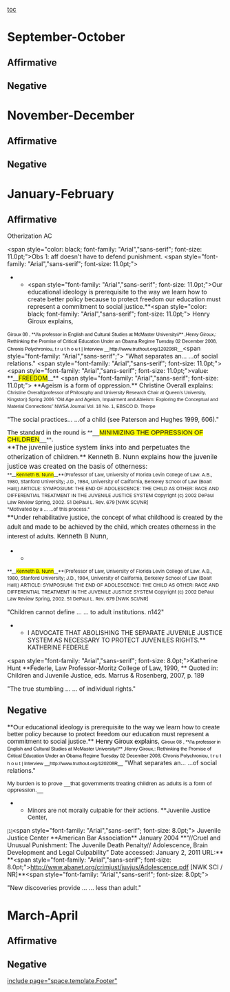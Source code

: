 [[toc]]
=September-October= 
==Affirmative== 
==Negative== 

=November-December= 
==Affirmative== 
==Negative== 

=January-February= 
==Affirmative== 
Otherization AC

<span style="text-align: justify;"><span style="color: black; font-family: "Arial","sans-serif"; font-size: 11.0pt;">Obs 1: aff doesn't have to defend punishment.</span></span>
<span style="font-family: "Arial","sans-serif"; font-size: 11.0pt;"> </span>
**<span style="font-family: "Arial","sans-serif"; font-size: 11.0pt;">Our educational ideology is prerequisite to the way we learn how to create better policy because to protect freedom our education must represent a commitment to social justice.</span>**<span style="color: black; font-family: "Arial","sans-serif"; font-size: 11.0pt;"> Henry Giroux explains,</span>
<span style="color: black; font-family: Arial,sans-serif; font-size: 11px; line-height: 16px;">Giroux 08 , **//a professor in English and Cultural Studies at McMaster University//** ,Henry Giroux,: Rethinking the Promise of Critical Education Under an Obama Regime Tuesday 02 December 2008, Chronis Polychroniou, t r u t h o u t | Interview __http://www.truthout.org/120208R__</span><span style="font-family: "Arial","sans-serif";"> </span>
"What separates an... ...of social relations."
<span style="margin-top: 0in; text-align: justify;"><span style="font-family: "Arial","sans-serif"; font-size: 11.0pt;"> </span></span>
<span style="margin-top: 0in; text-align: justify;"><span style="font-family: "Arial","sans-serif"; font-size: 11.0pt;">value: **<span style="mso-bidi-font-weight: normal;">__<span style="background-attachment: initial; background-clip: initial; background-color: yellow; background-image: initial; background-origin: initial; background-position: initial initial; background-repeat: initial initial;">FREEDOM</span>__</span>** </span></span>
<span style="font-family: Arial,sans-serif;"> </span><span style="font-family: Arial,sans-serif;"> </span><span style="font-family: Arial,sans-serif;"> </span><span style="font-family: Arial,sans-serif;"> </span>
<span style="margin-top: 0in; text-align: justify;"><span style="font-family: "Arial","sans-serif"; font-size: 11.0pt;"> **Ageism is a form of oppression.** Christine Overall explains:</span></span>
<span style="margin-top: 0in; text-align: justify;"><span style="font-family: Arial,sans-serif; font-size: 11px; line-height: 16px;">Christine Overall(professor of Philosophy and University Research Chair at Queen’s University, Kingston) Spring 2006 “Old Age and Ageism, Impairment and Ableism: Exploring the Conceptual and Material Connections” NWSA Journal Vol. 18 No. 1, EBSCO D. Thorpe</span>
</span>

"The social practices... ...of a child (see Paterson and Hughes 1999, 606)."


<span style="font-family: Arial,sans-serif; font-size: 11pt;">The standard in the round is **<span style="mso-bidi-font-weight: normal;">__<span style="background-attachment: initial; background-clip: initial; background-color: yellow; background-image: initial; background-origin: initial; background-position: initial initial; background-repeat: initial initial;">MINIMIZING THE OPPRESSION OF CHILDREN</span>__</span>**.</span>
<span style="font-family: Arial,sans-serif;"><span style="font-size: large; line-height: 27px;"> </span>
</span><span style="font-family: Arial,sans-serif;"> </span><span style="font-family: Arial,sans-serif;"> </span><span style="display: block; mso-element: footnote-list;"><span style="font-size: 15px; line-height: 22px;">**The juvenile justice system links into and perpetuates the otherization of children.** Kenneth B. Nunn explains how the juvenile justice was created on the basis of otherness:</span>
</span><span style="display: block; mso-element: footnote-list;"><span style="display: block; mso-element: footnote-list;"><span style="font-size: 11px; line-height: 16px;">**__<span style="background-attachment: initial; background-clip: initial; background-color: yellow; background-image: initial; background-origin: initial; background-position: initial initial; background-repeat: initial initial;">Kenneth B. Nunn</span>__**(Professor of Law, University of Florida Levin College of Law. A.B., 1980, Stanford University; J.D., 1984, University of California, Berkeley School of Law (Boalt Hall)) ARTICLE: SYMPOSIUM: THE END OF ADOLESCENCE: THE CHILD AS OTHER: RACE AND DIFFERENTIAL TREATMENT IN THE JUVENILE JUSTICE SYSTEM Copyright (c) 2002 DePaul Law Review Spring, 2002. 51 DePaul L. Rev. 679 [NWK SCI/NR] </span></span></span>
<span style="display: block; mso-element: footnote-list;"><span style="font-size: 11px; line-height: 16px;">"Motivated by a ... ...of this process."</span>
</span>
<span style="font-family: Arial,sans-serif;"> </span><span style="display: block; mso-element: footnote-list;">
</span><span style="display: block; mso-element: footnote-list;">
<span style="font-size: 15px; line-height: 22px;">**<span style="margin-right: .4in; text-align: justify;"><span style="font-family: Arial,sans-serif; font-size: 11pt;">Under rehabilitative justice, the concept of what childhood is created by the adult and made to be achieved by the child, which creates otherness in the interest of adults. </span><span style="font-weight: normal;">Kenneth B Nunn,</span></span>
**</span>
<span style="font-size: 11px; line-height: 16px;">**__<span style="background-attachment: initial; background-clip: initial; background-color: yellow; background-image: initial; background-origin: initial;">Kenneth B. Nunn</span>__**(Professor of Law, University of Florida Levin College of Law. A.B., 1980, Stanford University; J.D., 1984, University of California, Berkeley School of Law (Boalt Hall)) ARTICLE: SYMPOSIUM: THE END OF ADOLESCENCE: THE CHILD AS OTHER: RACE AND DIFFERENTIAL TREATMENT IN THE JUVENILE JUSTICE SYSTEM Copyright (c) 2002 DePaul Law Review Spring, 2002. 51 DePaul L. Rev. 679 [NWK SCI/NR] </span>
</span>


"Children cannot define ... ... to adult institutions. n142"

**I ADVOCATE THAT ABOLISHING THE SEPARATE JUVENILE JUSTICE SYSTEM AS NECESSARY TO PROTECT JUVENILES RIGHTS.** KATHERINE FEDERLE

<span style="font-family: "Arial","sans-serif"; font-size: 8.0pt;">Katherine Hunt **<span style="mso-bidi-font-weight: normal;">Federle, Law Professor-Moritz College of Law, 1990, </span>** Quoted in: Children and Juvenile Justice, eds. Marrus & Rosenberg, 2007, p. 189 </span>


"The true stumbling ... ... of individual rights."




==Negative== 


<span style="margin-bottom: 0px; margin-left: 0px; margin-right: 0px; margin-top: 0px; padding-bottom: 0px; padding-left: 0px; padding-right: 0px; padding-top: 0px;">**<span style="font-family: Arial,sans-serif; font-size: 11pt;">Our educational ideology is prerequisite to the way we learn how to create better policy because to protect freedom our education must represent a commitment to social justice.</span>**<span style="color: black; font-family: Arial,sans-serif; font-size: 11pt;"> Henry Giroux explains,</span></span>
<span style="margin-bottom: 0px; margin-left: 0px; margin-right: 0px; margin-top: 0px; padding-bottom: 0px; padding-left: 0px; padding-right: 0px; padding-top: 0px;"><span style="color: black; font-family: Arial,sans-serif; font-size: 11px; line-height: 16px;">Giroux 08 , **//a professor in English and Cultural Studies at McMaster University//** ,Henry Giroux,: Rethinking the Promise of Critical Education Under an Obama Regime Tuesday 02 December 2008, Chronis Polychroniou, t r u t h o u t | Interview __http://www.truthout.org/120208R__</span><span style="font-family: Arial,sans-serif;"> </span></span>
<span style="margin-bottom: 0px; margin-left: 0px; margin-right: 0px; margin-top: 0px; padding-bottom: 0px; padding-left: 0px; padding-right: 0px; padding-top: 0px;">"What separates an... ...of social relations."</span>


<span style="margin-bottom: 0px; margin-left: 0px; margin-right: 0px; margin-top: 0px; padding-bottom: 0px; padding-left: 0px; padding-right: 0px; padding-top: 0px;"><span style="font-family: Arial,sans-serif; font-size: 10pt;">My burden is to prove __that governments treating children as adults is a form of oppression.__</span></span>


**<span style="font-size: 10pt;">Minors are not morally culpable for their actions. </span>**<span style="font-size: 10pt;">Juvenile Justice Center,</span>
<span style="font-size: 10pt;"> </span>
<span style="mso-layout-grid-align: none; text-autospace: none;"><span class="MsoFootnoteReference"><span style="font-family: Arial,sans-serif; font-size: 8pt;"><span class="MsoFootnoteReference"><span style="font-family: Arial,sans-serif; font-size: 8pt;">[1]</span></span></span></span><span style="font-family: "Arial","sans-serif"; font-size: 8.0pt;"> Juvenile Justice Center **American Bar Association** January 2004 **“//Cruel and Unusual Punishment: The Juvenile Death Penalty// Adolescence, Brain Development and Legal Culpability” Date accessed: January 2, 2011 URL:** </span>**<span style="font-family: "Arial","sans-serif"; font-size: 8.0pt;">[[http://www.abanet.org/crimjust/juvjus/Adolescence.pdf]] [NWK SCI / NR]</span>**<span style="font-family: "Arial","sans-serif"; font-size: 8.0pt;"><span style="color: #00aff0;"> </span></span></span>


"New discoveries provide ... ... less than adult."


=March-April= 
==Affirmative== 
==Negative== 

[[include page="space.template.Footer"]]